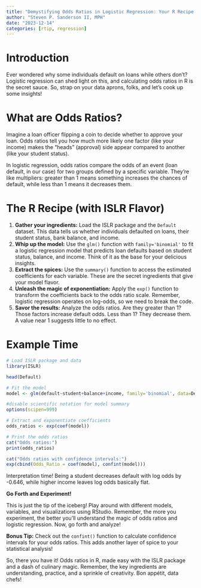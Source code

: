 ```yaml
---
title: "Demystifying Odds Ratios in Logistic Regression: Your R Recipe for Loan Defaults"
author: "Steven P. Sanderson II, MPH"
date: "2023-12-14"
categories: [rtip, regression]
---
```


# Introduction

Ever wondered why some individuals default on loans while others don't? Logistic regression can shed light on this, and calculating odds ratios in R is the secret sauce. So, strap on your data aprons, folks, and let's cook up some insights!

# What are Odds Ratios?

Imagine a loan officer flipping a coin to decide whether to approve your loan. Odds ratios tell you how much more likely one factor (like your income) makes the "heads" (approval) side appear compared to another (like your student status).

In logistic regression, odds ratios compare the odds of an event (loan default, in our case) for two groups defined by a specific variable. They're like multipliers: greater than 1 means something increases the chances of default, while less than 1 means it decreases them.

# The R Recipe (with ISLR Flavor)

1. **Gather your ingredients:** Load the ISLR package and the `Default` dataset. This data tells us whether individuals defaulted on loans, their student status, bank balance, and income.
2. **Whip up the model:** Use the `glm()` function with `family='binomial'` to fit a logistic regression model that predicts loan defaults based on student status, balance, and income. Think of it as the base for your delicious insights.
3. **Extract the spices:** Use the `summary()` function to access the estimated coefficients for each variable. These are the secret ingredients that give your model flavor.
4. **Unleash the magic of exponentiation:** Apply the `exp()` function to transform the coefficients back to the odds ratio scale. Remember, logistic regression operates on log-odds, so we need to break the code.
5. **Savor the results:** Analyze the odds ratios. Are they greater than 1? Those factors increase default odds. Less than 1? They decrease them. A value near 1 suggests little to no effect.

# Example Time

```r
# Load ISLR package and data
library(ISLR)

head(Default)

# Fit the model
model <- glm(default~student+balance+income, family='binomial', data=Default)

#disable scientific notation for model summary
options(scipen=999)

# Extract and exponentiate coefficients
odds_ratios <- exp(coef(model))

# Print the odds ratios
cat("Odds ratios:")
print(odds_ratios)

cat("Odds ratios with confidence intervals:")
exp(cbind(Odds_Ratio = coef(model), confint(model)))
```

Interpretation time! Being a student decreases default with log odds by -0.646, while higher income leaves log odds basically flat.

**Go Forth and Experiment!**

This is just the tip of the iceberg! Play around with different models, variables, and visualizations using RStudio. Remember, the more you experiment, the better you'll understand the magic of odds ratios and logistic regression. Now, go forth and analyze!

**Bonus Tip:** Check out the `confint()` function to calculate confidence intervals for your odds ratios. This adds another layer of spice to your statistical analysis!

So, there you have it! Odds ratios in R, made easy with the ISLR package and a dash of culinary magic. Remember, the key ingredients are understanding, practice, and a sprinkle of creativity. Bon appétit, data chefs!

